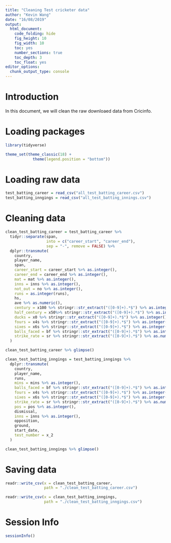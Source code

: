 ```yaml
---
title: "Cleaning Test cricketer data"
author: "Kevin Wang"
date: "16/08/2019"
output:
  html_document:
    code_folding: hide
    fig_height: 10
    fig_width: 10
    toc: yes
    number_sections: true
    toc_depth: 3
    toc_float: yes
editor_options: 
  chunk_output_type: console
---
```


# Introduction

In this document, we will clean the raw downloaed data from Cricinfo.

# Loading packages

```r
library(tidyverse)

theme_set(theme_classic(18) +
            theme(legend.position = "bottom"))
```


# Loading raw data
```r
test_batting_career = read_csv("all_test_batting_career.csv")
test_batting_inngings = read_csv("all_test_batting_innings.csv")
```


# Cleaning data
```r
clean_test_batting_career = test_batting_career %>% 
  tidyr::separate(span, 
                  into = c("career_start", "career_end"),
                  sep = "-", remove = FALSE) %>% 
  dplyr::transmute(
    country,
    player_name,
    span,
    career_start = career_start %>% as.integer(),
    career_end = career_end %>% as.integer(),
    mat = mat %>% as.integer(),
    inns = inns %>% as.integer(),
    not_out = no %>% as.integer(),
    runs = as.integer(runs),
    hs, 
    ave %>% as.numeric(),
    century = x100 %>% stringr::str_extract("([0-9]+).*$") %>% as.integer(), 
    half_century = x50%>% stringr::str_extract("([0-9]+).*$") %>% as.integer(),
    ducks = x0 %>% stringr::str_extract("([0-9]+).*$") %>% as.integer(), 
    fours = x4s %>% stringr::str_extract("([0-9]+).*$") %>% as.integer(), 
    sixes = x6s %>% stringr::str_extract("([0-9]+).*$") %>% as.integer(), 
    balls_faced = bf %>% stringr::str_extract("([0-9]+).*$") %>% as.integer(), 
    strike_rate = sr %>% stringr::str_extract("([0-9]+).*$") %>% as.numeric()
  )

clean_test_batting_career %>% glimpse()
```

```r
clean_test_batting_inngings = test_batting_inngings %>% 
  dplyr::transmute(
    country,
    player_name,
    runs,
    mins = mins %>% as.integer(),
    balls_faced = bf %>% stringr::str_extract("([0-9]+).*$") %>% as.integer(), 
    fours = x4s %>% stringr::str_extract("([0-9]+).*$") %>% as.integer(), 
    sixes = x6s %>% stringr::str_extract("([0-9]+).*$") %>% as.integer(), 
    strike_rate = sr %>% stringr::str_extract("([0-9]+).*$") %>% as.numeric(),
    pos = pos %>% as.integer(),
    dismissal,
    inns = inns %>% as.integer(),
    opposition,
    ground,
    start_date,
    test_number = x_2
  )

clean_test_batting_inngings %>% glimpse()
```



# Saving data
```r
readr::write_csv(x = clean_test_batting_career, 
                 path = "./clean_test_batting_career.csv")

readr::write_csv(x = clean_test_batting_inngings, 
                 path = "./clean_test_batting_inngings.csv")

```


# Session Info
```r
sessionInfo()
```


